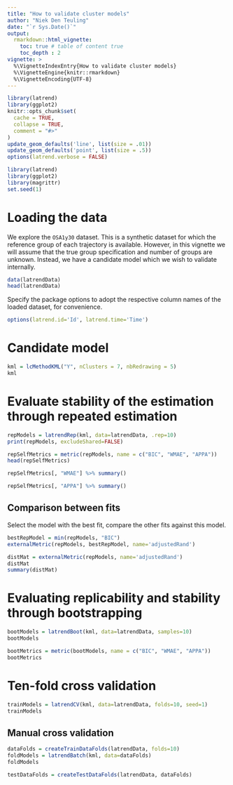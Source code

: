 ```yaml
---
title: "How to validate cluster models"
author: "Niek Den Teuling"
date: "`r Sys.Date()`"
output: 
  rmarkdown::html_vignette:
    toc: true # table of content true
    toc_depth : 2  
vignette: >
  %\VignetteIndexEntry{How to validate cluster models}
  %\VignetteEngine{knitr::rmarkdown}
  %\VignetteEncoding{UTF-8}
---
```


```r
library(latrend)
library(ggplot2)
knitr::opts_chunk$set(
  cache = TRUE,
  collapse = TRUE,
  comment = "#>"
)
update_geom_defaults('line', list(size = .01))
update_geom_defaults('point', list(size = .5))
options(latrend.verbose = FALSE)
```

```r
library(latrend)
library(ggplot2)
library(magrittr)
set.seed(1)
```

# Loading the data
We explore the `OSA1y30` dataset. This is a synthetic dataset for which the reference group of each trajectory is available. However, in this vignette we will assume that the true group specification and number of groups are unknown. Instead, we have a candidate model which we wish to validate internally.
```r
data(latrendData)
head(latrendData)
```

Specify the package options to adopt the respective column names of the loaded dataset, for convenience.
```r
options(latrend.id='Id', latrend.time='Time')
```

# Candidate model
```r
kml = lcMethodKML("Y", nClusters = 7, nbRedrawing = 5)
kml
```

# Evaluate stability of the estimation through repeated estimation
```r
repModels = latrendRep(kml, data=latrendData, .rep=10)
print(repModels, excludeShared=FALSE)
```

```r
repSelfMetrics = metric(repModels, name = c("BIC", "WMAE", "APPA"))
head(repSelfMetrics)
```

```r
repSelfMetrics[, "WMAE"] %>% summary()
```

```r
repSelfMetrics[, "APPA"] %>% summary()
```

## Comparison between fits
Select the model with the best fit, compare the other fits against this model.
```r
bestRepModel = min(repModels, "BIC")
externalMetric(repModels, bestRepModel, name='adjustedRand')
```

```r
distMat = externalMetric(repModels, name='adjustedRand')
distMat
summary(distMat)
```


# Evaluating replicability and stability through bootstrapping
```r
bootModels = latrendBoot(kml, data=latrendData, samples=10)
bootModels
```

```r
bootMetrics = metric(bootModels, name = c("BIC", "WMAE", "APPA"))
bootMetrics
```


# Ten-fold cross validation
```r
trainModels = latrendCV(kml, data=latrendData, folds=10, seed=1)
trainModels
```


## Manual cross validation
```r
dataFolds = createTrainDataFolds(latrendData, folds=10)
foldModels = latrendBatch(kml, data=dataFolds)
foldModels
```

```r
testDataFolds = createTestDataFolds(latrendData, dataFolds)
```

